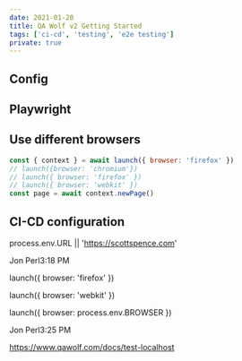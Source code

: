 ```yaml
---
date: 2021-01-20
title: QA Wolf v2 Getting Started
tags: ['ci-cd', 'testing', 'e2e testing']
private: true
---
```


## Config

## Playwright

## Use different browsers

```js
const { context } = await launch({ browser: 'firefox' })
// launch({browser: 'chromium'})
// launch({ browser: 'firefox' })
// launch({ browser: 'webkit' })
const page = await context.newPage()
```

## CI-CD configuration

process.env.URL || 'https://scottspence.com'

Jon Perl3:18 PM

launch({ browser: 'firefox' })

launch({ browser: 'webkit' })

launch({ browser: process.env.BROWSER })

Jon Perl3:25 PM

https://www.qawolf.com/docs/test-localhost
